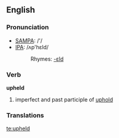 ==English==

===Pronunciation===
*[[w:SAMPA|SAMPA]]: /'/
*[[w:IPA|IPA]]: /ʌp'hεld/
*:Rhymes: [[Rhymes:English:-ɛld|-ɛld]]

===Verb===
'''upheld'''

#imperfect and past participle of [[uphold]]
===Translations===

[[te:upheld]]